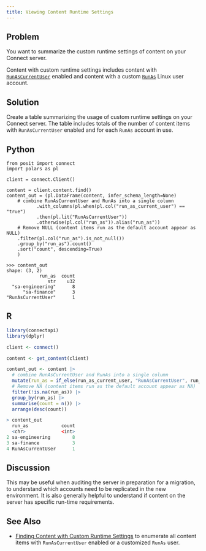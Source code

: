 ```yaml
---
title: Viewing Content Runtime Settings
---
```


## Problem

You want to summarize the custom runtime settings of content on your Connect server.

:::{.callout-note}
Content with custom runtime settings includes content with [`RunAsCurrentUser`](https://docs.posit.co/connect/admin/process-management/#runas-current) enabled and content with a custom [`RunAs`](https://docs.posit.co/connect/admin/process-management/#runas) Linux user account.
:::

## Solution

Create a table summarizing the usage of custom runtime settings on your Connect server. The table includes totals of the number of content items with `RunAsCurrentUser` enabled and for each `RunAs` account in use. 

:::{.panel-tabset group="language"}

## Python

```.python
from posit import connect
import polars as pl

client = connect.Client()

content = client.content.find()
content_out = (pl.DataFrame(content, infer_schema_length=None)
    # combine RunAsCurrentUser and RunAs into a single column
           .with_columns(pl.when(pl.col("run_as_current_user") == "true")
           .then(pl.lit("RunAsCurrentUser"))
           .otherwise(pl.col("run_as")).alias("run_as"))
    # Remove NULL (content items run as the default account appear as NULL)
    .filter(pl.col("run_as").is_not_null())
    .group_by("run_as").count()
    .sort("count", descending=True)
    )

```

```.python
>>> content_out
shape: (3, 2)
            run_as	count
               str	  u32
  "sa-engineering"	    8
      "sa-finance"	    3
"RunAsCurrentUser"	    1

```

## R

```.r
library(connectapi)
library(dplyr)

client <- connect()

content <- get_content(client)

content_out <- content |>
  # combine RunAsCurrentUser and RunAs into a single column
  mutate(run_as = if_else(run_as_current_user, "RunAsCurrentUser", run_as)) |>
  # Remove NA (content items run as the default account appear as NA)
  filter(!is.na(run_as)) |>
  group_by(run_as) |>
  summarise(count = n()) |>
  arrange(desc(count))

```


```.r
> content_out
  run_as            count
  <chr>             <int>
2 sa-engineering        8
3 sa-finance            3
4 RunAsCurrentUser      1
```

:::

## Discussion

This may be useful when auditing the server in preparation for a migration, to understand which accounts need to be replicated in the new environment. It is also generally helpful to understand if content on the server has specific run-time requirements.

## See Also

- [Finding Content with Custom Runtime Settings](../09-finding-content-with-custom-runtime-settings/index.qmd) to enumerate all content items with `RunAsCurrentUser` enabled or a customized `RunAs` user. 